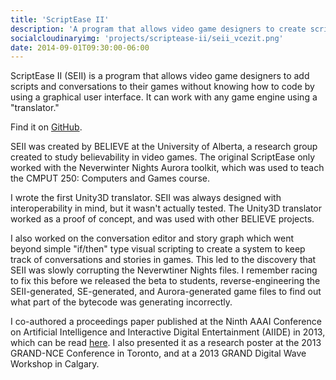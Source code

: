 ```yaml
---
title: 'ScriptEase II'
description: 'A program that allows video game designers to create scripts using a GUI.'
socialcloudinaryimg: 'projects/scriptease-ii/seii_vcezit.png'
date: 2014-09-01T09:30:00-06:00
---
```



ScriptEase II (SEII) is a program that allows video game designers to add scripts and conversations to their games without knowing how to code by using a graphical user interface. It can work with any game engine using a "translator."

Find it on [GitHub](https://github.com/UA-ScriptEase/scriptease).

SEII was created by BELIEVE at the University of Alberta, a research group created to study believability in video games. The original ScriptEase only worked with the Neverwinter Nights Aurora toolkit, which was used to teach the CMPUT 250: Computers and Games course.

<CloudinaryImage
    src="projects/scriptease-ii/seii_vcezit.png"
    alt="A screenshot of the ScriptEase II visual code editor in four main panels, with scripting functions on the left and bottom right, and the story graph shown on the top right."
    caption="A screenshot of the ScriptEase II with scripting functions and the story graph."
/>

I wrote the first Unity3D translator. SEII was always designed with interoperability in mind, but it wasn't actually tested. The Unity3D translator worked as a proof of concept, and was used with other BELIEVE projects.

I also worked on the conversation editor and story graph which went beyond simple "if/then" type visual scripting to create a system to keep track of conversations and stories in games. This led to the discovery that SEII was slowly corrupting the Neverwtiner Nights files. I remember racing to fix this before we released the beta to students, reverse-engineering the SEII-generated, SE-generated, and Aurora-generated game files to find out what part of the bytecode was generating incorrectly.

I co-authored a proceedings paper published at the Ninth AAAI Conference on Artificial Intelligence and Interactive Digital Entertainment (AIIDE) in 2013, which can be read [here](/pdf/2013aiide_r.pdf). I also presented it as a research poster at the 2013 GRAND-NCE Conference in Toronto, and at a 2013 GRAND Digital Wave Workshop in Calgary.
